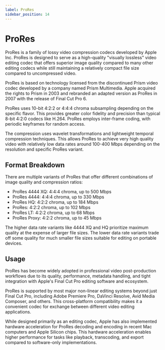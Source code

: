 ```yaml
---
label: ProRes
sidebar_position: 14
---
```


# ProRes

ProRes is a family of lossy video compression codecs developed by Apple Inc. ProRes is designed to serve as a high-quality "visually lossless" video editing codec that offers superior image quality compared to many other editing codecs while still maintaining a relatively compact file size compared to uncompressed video.

ProRes is based on technology licensed from the discontinued Prism video codec developed by a company named Prism Multimedia. Apple acquired the rights to Prism in 2003 and rebranded an adapted version as ProRes in 2007 with the release of Final Cut Pro 6.

ProRes uses 10-bit 4:2:2 or 4:4:4 chroma subsampling depending on the specific flavor. This provides greater color fidelity and precision than typical 8-bit 4:2:0 codecs like H.264. ProRes employs inter-frame coding, with periodic keyframes for random access.

The compression uses wavelet transformations and lightweight temporal compression techniques. This allows ProRes to achieve very high quality video with relatively low data rates around 100-400 Mbps depending on the resolution and specific ProRes variant.

## Format Breakdown
There are multiple variants of ProRes that offer different combinations of image quality and compression ratios:

- ProRes 4444 XQ: 4:4:4 chroma, up to 500 Mbps
- ProRes 4444: 4:4:4 chroma, up to 330 Mbps  
- ProRes HQ: 4:2:2 chroma, up to 184 Mbps
- ProRes: 4:2:2 chroma, up to 102 Mbps
- ProRes LT: 4:2:2 chroma, up to 68 Mbps
- ProRes Proxy: 4:2:2 chroma, up to 45 Mbps

The higher data rate variants like 4444 XQ and HQ prioritize maximum quality at the expense of larger file sizes. The lower data rate variants trade off some quality for much smaller file sizes suitable for editing on portable devices.

## Usage
ProRes has become widely adopted in professional video post-production workflows due to its quality, performance, metadata handling, and tight integration with Apple's Final Cut Pro editing software and ecosystem.

ProRes is supported by most major non-linear editing systems beyond just Final Cut Pro, including Adobe Premiere Pro, DaVinci Resolve, Avid Media Composer, and others. This cross-platform compatibility makes it a convenient codec for exchange between different video editing applications.

While designed primarily as an editing codec, Apple has also implemented hardware acceleration for ProRes decoding and encoding in recent Mac computers and Apple Silicon chips. This hardware acceleration enables higher performance for tasks like playback, transcoding, and export compared to software-only implementations.